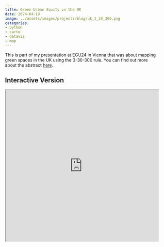 ```yaml
---
title: Green Urban Equity in the UK
date: 2024-04-19
image: ../assets/images/projects/blog/uk_3_30_300.png
categories:
- python
- carto
- dataviz
- map
---
```


This is part of my presentation at EGU24 in Vienna that was about mapping green spaces in the UK using the 3-30-300 rule. You can find out more about the abstract [here](https://meetingorganizer.copernicus.org/EGU24/EGU24-20833.html).


## Interactive Version

<iframe src="https://pinea.app.carto.com/map/17065acc-6619-45b3-a08e-884c1cdfab35" width="100%" height="500px"></iframe>
